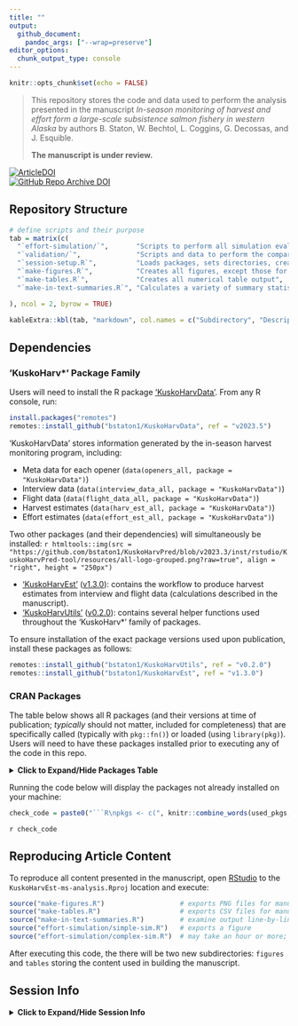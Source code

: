 ```yaml
---
title: ""
output: 
  github_document:
    pandoc_args: ["--wrap=preserve"]
editor_options: 
  chunk_output_type: console
---
```


```r
knitr::opts_chunk$set(echo = FALSE)
```

> This repository stores the code and data used to perform the analysis presented in the manuscript *In-season monitoring of harvest and effort form a large-scale subsistence salmon fishery in western Alaska* by authors B. Staton, W. Bechtol, L. Coggins, G. Decossas, and J. Esquible.
>
> **The manuscript is under review.**

[![ArticleDOI](https://img.shields.io/badge/Article-PLACEHOLDER%20IF%20ACCEPTED-blue?logo=doi&logoColor=f5f5f5)]()  
[![GitHub Repo Archive DOI](https://img.shields.io/badge/GitHub%20Repo%20Archive-PLACEHOLDER%20WHEN%20MINTED-blue?logo=github)]()

## Repository Structure

```r
# define scripts and their purpose
tab = matrix(c(
  "`effort-simulation/`",       "Scripts to perform all simulation evaluations of the effort estimator and plot the results",
  "`validation/`",              "Scripts and data to perform the comparison of in-season harvest estimates to post-season harvest estimates",
  "`session-setup.R`",          "Loads packages, sets directories, creates miscellaneous objects used throughout several scripts",
  "`make-figures.R`",           "Creates all figures, except those for the effort simulation",
  "`make-tables.R`",            "Creates all numerical table output", 
  "`make-in-text-summaries.R`", "Calculates a variety of summary statistics that are presented the methods and results text"

), ncol = 2, byrow = TRUE)

kableExtra::kbl(tab, "markdown", col.names = c("Subdirectory", "Description"))

```

## Dependencies

### 'KuskoHarv*' Package Family

Users will need to install the R package ['KuskoHarvData'](https://github.com/bstaton1/KuskoHarvData).
From any R console, run:

```r
install.packages("remotes")
remotes::install_github("bstaton1/KuskoHarvData", ref = "v2023.5")
```

'KuskoHarvData' stores information generated by the in-season harvest monitoring program, including:

* Meta data for each opener (`data(openers_all, package = "KuskoHarvData")`)
* Interview data (`data(interview_data_all, package = "KuskoHarvData")`)
* Flight data (`data(flight_data_all, package = "KuskoHarvData")`)
* Harvest estimates (`data(harv_est_all, package = "KuskoHarvData")`)
* Effort estimates (`data(effort_est_all, package = "KuskoHarvData")`)

Two other packages (and their dependencies) will simultaneously be installed: `r htmltools::img(src = "https://github.com/bstaton1/KuskoHarvPred/blob/v2023.3/inst/rstudio/KuskoHarvPred-tool/resources/all-logo-grouped.png?raw=true", align = "right", height = "250px")`

* ['KuskoHarvEst'](https://github.com/bstaton1/KuskoHarvEst) ([v1.3.0](https://github.com/bstaton1/KuskoHarvEst/releases/tag/v1.3.0)): contains the workflow to produce harvest estimates from interview and flight data (calculations described in the manuscript).
* ['KuskoHarvUtils'](https://github.com/bstaton1/KuskoHarvUtils) ([v0.2.0](https://github.com/bstaton1/KuskoHarvUtils/releases/tag/v0.2.0)): contains several helper functions used throughout the 'KuskoHarv\*' family of packages.

To ensure installation of the exact package versions used upon publication, install these packages as follows:

```r
remotes::install_github("bstaton1/KuskoHarvUtils", ref = "v0.2.0")
remotes::install_github("bstaton1/KuskoHarvEst", ref = "v1.3.0")
```

### CRAN Packages

The table below shows all R packages (and their versions at time of publication; _typically_ should not matter, included for completeness) that are specifically called (typically with `pkg::fn()`) or loaded (using `library(pkg)`).
Users will need to have these packages installed prior to executing any of the code in this repo.

<details>
<summary><b>Click to Expand/Hide Packages Table</b></summary>

```r

# detect all packages called specifically
used_pkgs = renv::dependencies(quiet = TRUE)$Package |> 
  unique() |> 
  sort()

# exclude any packages you don't wish to include in the table here
# e.g., anything used solely in building this Rmd
used_pkgs = used_pkgs[!used_pkgs %in% c("renv", "sessioninfo")]

# get the version of each package
versions = sapply(used_pkgs, function(pkg) paste(packageVersion(pkg), collapse = "."))

# get the description (i.e., title field of DESCRIPTION file) of each package
desc = sapply(used_pkgs, function(pkg) paste(packageDescription(pkg)$Title, collapse = ".")) |> 
  stringr::str_replace_all("\\n", " ")

# build a matrix
tab = cbind(pkg = used_pkgs, version = versions, desc = desc)
rownames(tab) = NULL

# build package name as a markdown link, with a URL placeholder
tab[,"pkg"] = paste0("[`", tab[,"pkg"], "`](URL)")

# function to get the URL that will replace the placeholder
# if it is a KuskoHarv* package, must link to my GitHub
# otherwise, use standardized CRAN link
get_url = function(pkg) {
  
  # determine if this package is one the the family
  is_kusko = stringr::str_detect(pkg, "KuskoHarv")
  
  # use my GitHub if so, CRAN if not
  if (is_kusko) {
    url = paste0("https://www.github.com/bstaton1/", pkg)
  } else {
    url = paste0("https://CRAN.R-project.org/package=", pkg)
  }
  
  # return the output
  return(url)
}

# get the URLs for each package and perform the replacement
tab[,"pkg"] = stringr::str_replace(tab[,"pkg"], "URL", sapply(used_pkgs, get_url))

# return the kable
kableExtra::kbl(tab, "markdown", col.names = c("Package", "Version", "Description"), align = "lrl")
```


</details>

Running the code below will display the packages not already installed on your machine:

```r
check_code = paste0("```R\npkgs <- c(", knitr::combine_words(used_pkgs, before = '"', and = "", sep = ', '), ")\npkgs[!pkgs %in% rownames(installed.packages())]\n```")
```

`r check_code`

## Reproducing Article Content

To reproduce all content presented in the manuscript, open [RStudio](https://posit.co/download/rstudio-desktop/) to the `KuskoHarvEst-ms-analysis.Rproj` location and execute:

``` r
source("make-figures.R")                   # exports PNG files for manuscript
source("make-tables.R")                    # exports CSV files for manuscript
source("make-in-text-summaries.R")         # examine output line-by-line, output saved
source("effort-simulation/simple-sim.R")   # exports a figure
source("effort-simulation/complex-sim.R")  # may take an hour or more; exports a figure
```

After executing this code, the there will be two new subdirectories: `figures` and `tables` storing the content used in building the manuscript.

## Session Info

<details>
<summary><b>Click to Expand/Hide Session Info</b></summary>

```r
junk = suppressPackageStartupMessages({
  sapply(used_pkgs, library, character.only = TRUE)
})
```

```r
sessioninfo::session_info()
```

</details>
